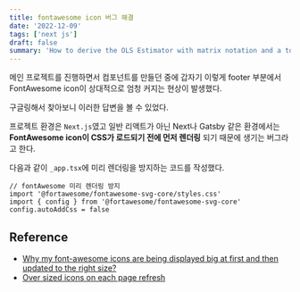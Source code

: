 ```yaml
---
title: fontawesome icon 버그 해결
date: '2022-12-09'
tags: ['next js']
draft: false
summary: 'How to derive the OLS Estimator with matrix notation and a tour of math typesetting using markdown with the help of KaTeX.'
---
```


메인 프로젝트를 진행하면서 컴포넌트를 만들던 중에 갑자기 이렇게 footer 부분에서 FontAwesome icon이 상대적으로 엄청 커지는 현상이 발생했다.

구글링해서 찾아보니 이러한 답변을 볼 수 있었다.

프로젝트 환경은 `Next.js`였고 일반 리액트가 아닌 Next나 Gatsby 같은 환경에서는 **FontAwesome icon이 CSS가 로드되기 전에 먼저 렌더링** 되기 때문에 생기는 버그라고 한다.

다음과 같이 `_app.tsx`에 미리 렌더링을 방지하는 코드를 작성했다.

```tsx
// fontAwesome 미리 렌더링 방지
import '@fortawesome/fontawesome-svg-core/styles.css'
import { config } from '@fortawesome/fontawesome-svg-core'
config.autoAddCss = false
```

## Reference

- <a href="https://stackoverflow.com/questions/56334381/why-my-font-awesome-icons-are-being-displayed-big-at-first-and-then-updated-to-t">
    Why my font-awesome icons are being displayed big at first and then updated to the right size?
  </a>

- <a href="https://github.com/FortAwesome/react-fontawesome/issues/134">
    Over sized icons on each page refresh
  </a>
